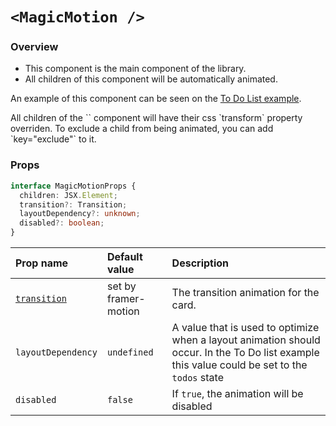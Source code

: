 
# `<MagicMotion />`

### Overview

- This component is the main component of the library.
- All children of this component will be automatically animated.

An example of this component can be seen on the [To Do List example](/examples).

<Callout type="warning" emoji="⚠️">
  All children of the `<MagicMotion />` component will have their css
  `transform` property overriden. To exclude a child from being animated, you
  can add `key="exclude"` to it.
</Callout>

### Props

```ts
interface MagicMotionProps {
  children: JSX.Element;
  transition?: Transition;
  layoutDependency?: unknown;
  disabled?: boolean;
}
```

| Prop name                                                 | Default value        | Description                                                                                                                                   |
| :-------------------------------------------------------- | :------------------- | :-------------------------------------------------------------------------------------------------------------------------------------------- |
| [`transition`](https://www.framer.com/motion/transition/) | set by framer-motion | The transition animation for the card.                                                                                                        |
| `layoutDependency`                                        | `undefined`          | A value that is used to optimize when a layout animation should occur. In the To Do list example this value could be set to the `todos` state |
| `disabled`                                                | `false`              | If `true`, the animation will be disabled                                                                                                     |
